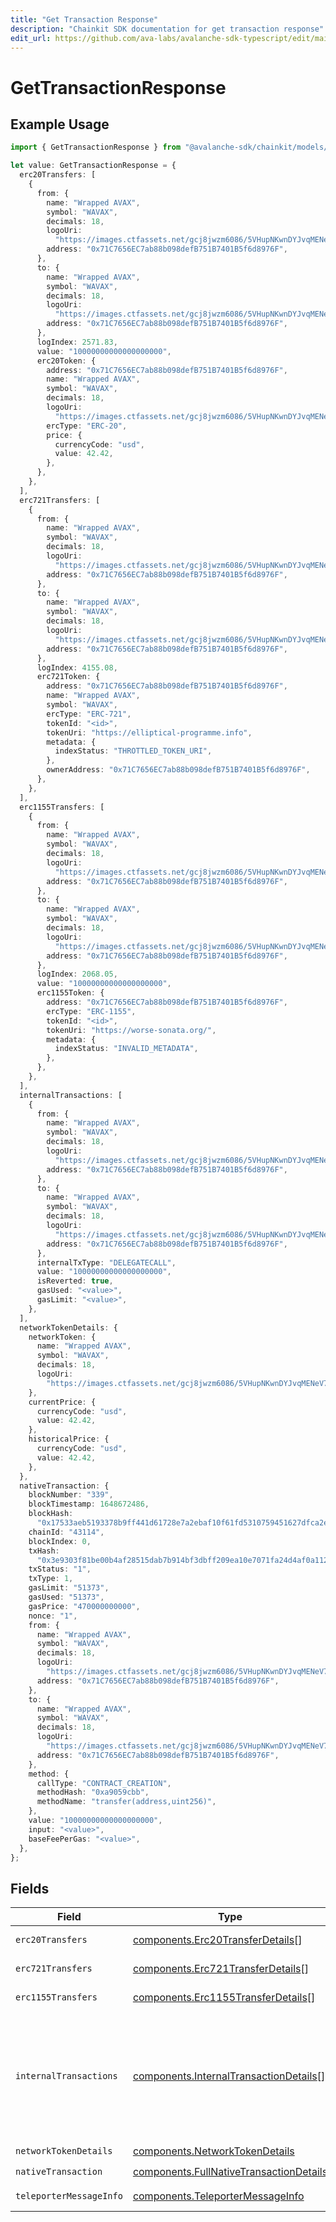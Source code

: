 ```yaml
---
title: "Get Transaction Response"
description: "Chainkit SDK documentation for get transaction response"
edit_url: https://github.com/ava-labs/avalanche-sdk-typescript/edit/main/chainkit/docs/models/components/gettransactionresponse.md
---
```


# GetTransactionResponse

## Example Usage

```typescript
import { GetTransactionResponse } from "@avalanche-sdk/chainkit/models/components";

let value: GetTransactionResponse = {
  erc20Transfers: [
    {
      from: {
        name: "Wrapped AVAX",
        symbol: "WAVAX",
        decimals: 18,
        logoUri:
          "https://images.ctfassets.net/gcj8jwzm6086/5VHupNKwnDYJvqMENeV7iJ/fdd6326b7a82c8388e4ee9d4be7062d4/avalanche-avax-logo.svg",
        address: "0x71C7656EC7ab88b098defB751B7401B5f6d8976F",
      },
      to: {
        name: "Wrapped AVAX",
        symbol: "WAVAX",
        decimals: 18,
        logoUri:
          "https://images.ctfassets.net/gcj8jwzm6086/5VHupNKwnDYJvqMENeV7iJ/fdd6326b7a82c8388e4ee9d4be7062d4/avalanche-avax-logo.svg",
        address: "0x71C7656EC7ab88b098defB751B7401B5f6d8976F",
      },
      logIndex: 2571.83,
      value: "10000000000000000000",
      erc20Token: {
        address: "0x71C7656EC7ab88b098defB751B7401B5f6d8976F",
        name: "Wrapped AVAX",
        symbol: "WAVAX",
        decimals: 18,
        logoUri:
          "https://images.ctfassets.net/gcj8jwzm6086/5VHupNKwnDYJvqMENeV7iJ/fdd6326b7a82c8388e4ee9d4be7062d4/avalanche-avax-logo.svg",
        ercType: "ERC-20",
        price: {
          currencyCode: "usd",
          value: 42.42,
        },
      },
    },
  ],
  erc721Transfers: [
    {
      from: {
        name: "Wrapped AVAX",
        symbol: "WAVAX",
        decimals: 18,
        logoUri:
          "https://images.ctfassets.net/gcj8jwzm6086/5VHupNKwnDYJvqMENeV7iJ/fdd6326b7a82c8388e4ee9d4be7062d4/avalanche-avax-logo.svg",
        address: "0x71C7656EC7ab88b098defB751B7401B5f6d8976F",
      },
      to: {
        name: "Wrapped AVAX",
        symbol: "WAVAX",
        decimals: 18,
        logoUri:
          "https://images.ctfassets.net/gcj8jwzm6086/5VHupNKwnDYJvqMENeV7iJ/fdd6326b7a82c8388e4ee9d4be7062d4/avalanche-avax-logo.svg",
        address: "0x71C7656EC7ab88b098defB751B7401B5f6d8976F",
      },
      logIndex: 4155.08,
      erc721Token: {
        address: "0x71C7656EC7ab88b098defB751B7401B5f6d8976F",
        name: "Wrapped AVAX",
        symbol: "WAVAX",
        ercType: "ERC-721",
        tokenId: "<id>",
        tokenUri: "https://elliptical-programme.info",
        metadata: {
          indexStatus: "THROTTLED_TOKEN_URI",
        },
        ownerAddress: "0x71C7656EC7ab88b098defB751B7401B5f6d8976F",
      },
    },
  ],
  erc1155Transfers: [
    {
      from: {
        name: "Wrapped AVAX",
        symbol: "WAVAX",
        decimals: 18,
        logoUri:
          "https://images.ctfassets.net/gcj8jwzm6086/5VHupNKwnDYJvqMENeV7iJ/fdd6326b7a82c8388e4ee9d4be7062d4/avalanche-avax-logo.svg",
        address: "0x71C7656EC7ab88b098defB751B7401B5f6d8976F",
      },
      to: {
        name: "Wrapped AVAX",
        symbol: "WAVAX",
        decimals: 18,
        logoUri:
          "https://images.ctfassets.net/gcj8jwzm6086/5VHupNKwnDYJvqMENeV7iJ/fdd6326b7a82c8388e4ee9d4be7062d4/avalanche-avax-logo.svg",
        address: "0x71C7656EC7ab88b098defB751B7401B5f6d8976F",
      },
      logIndex: 2068.05,
      value: "10000000000000000000",
      erc1155Token: {
        address: "0x71C7656EC7ab88b098defB751B7401B5f6d8976F",
        ercType: "ERC-1155",
        tokenId: "<id>",
        tokenUri: "https://worse-sonata.org/",
        metadata: {
          indexStatus: "INVALID_METADATA",
        },
      },
    },
  ],
  internalTransactions: [
    {
      from: {
        name: "Wrapped AVAX",
        symbol: "WAVAX",
        decimals: 18,
        logoUri:
          "https://images.ctfassets.net/gcj8jwzm6086/5VHupNKwnDYJvqMENeV7iJ/fdd6326b7a82c8388e4ee9d4be7062d4/avalanche-avax-logo.svg",
        address: "0x71C7656EC7ab88b098defB751B7401B5f6d8976F",
      },
      to: {
        name: "Wrapped AVAX",
        symbol: "WAVAX",
        decimals: 18,
        logoUri:
          "https://images.ctfassets.net/gcj8jwzm6086/5VHupNKwnDYJvqMENeV7iJ/fdd6326b7a82c8388e4ee9d4be7062d4/avalanche-avax-logo.svg",
        address: "0x71C7656EC7ab88b098defB751B7401B5f6d8976F",
      },
      internalTxType: "DELEGATECALL",
      value: "10000000000000000000",
      isReverted: true,
      gasUsed: "<value>",
      gasLimit: "<value>",
    },
  ],
  networkTokenDetails: {
    networkToken: {
      name: "Wrapped AVAX",
      symbol: "WAVAX",
      decimals: 18,
      logoUri:
        "https://images.ctfassets.net/gcj8jwzm6086/5VHupNKwnDYJvqMENeV7iJ/fdd6326b7a82c8388e4ee9d4be7062d4/avalanche-avax-logo.svg",
    },
    currentPrice: {
      currencyCode: "usd",
      value: 42.42,
    },
    historicalPrice: {
      currencyCode: "usd",
      value: 42.42,
    },
  },
  nativeTransaction: {
    blockNumber: "339",
    blockTimestamp: 1648672486,
    blockHash:
      "0x17533aeb5193378b9ff441d61728e7a2ebaf10f61fd5310759451627dfca2e7c",
    chainId: "43114",
    blockIndex: 0,
    txHash:
      "0x3e9303f81be00b4af28515dab7b914bf3dbff209ea10e7071fa24d4af0a112d4",
    txStatus: "1",
    txType: 1,
    gasLimit: "51373",
    gasUsed: "51373",
    gasPrice: "470000000000",
    nonce: "1",
    from: {
      name: "Wrapped AVAX",
      symbol: "WAVAX",
      decimals: 18,
      logoUri:
        "https://images.ctfassets.net/gcj8jwzm6086/5VHupNKwnDYJvqMENeV7iJ/fdd6326b7a82c8388e4ee9d4be7062d4/avalanche-avax-logo.svg",
      address: "0x71C7656EC7ab88b098defB751B7401B5f6d8976F",
    },
    to: {
      name: "Wrapped AVAX",
      symbol: "WAVAX",
      decimals: 18,
      logoUri:
        "https://images.ctfassets.net/gcj8jwzm6086/5VHupNKwnDYJvqMENeV7iJ/fdd6326b7a82c8388e4ee9d4be7062d4/avalanche-avax-logo.svg",
      address: "0x71C7656EC7ab88b098defB751B7401B5f6d8976F",
    },
    method: {
      callType: "CONTRACT_CREATION",
      methodHash: "0xa9059cbb",
      methodName: "transfer(address,uint256)",
    },
    value: "10000000000000000000",
    input: "<value>",
    baseFeePerGas: "<value>",
  },
};
```

## Fields

| Field                                                                                                                                                                                                                                             | Type                                                                                                                                                                                                                                              | Required                                                                                                                                                                                                                                          | Description                                                                                                                                                                                                                                       |
| ------------------------------------------------------------------------------------------------------------------------------------------------------------------------------------------------------------------------------------------------- | ------------------------------------------------------------------------------------------------------------------------------------------------------------------------------------------------------------------------------------------------- | ------------------------------------------------------------------------------------------------------------------------------------------------------------------------------------------------------------------------------------------------- | ------------------------------------------------------------------------------------------------------------------------------------------------------------------------------------------------------------------------------------------------- |
| `erc20Transfers`                                                                                                                                                                                                                                  | [components.Erc20TransferDetails](https://github.com/ava-labs/avalanche-sdk-typescript/blob/main/chainkit/models/components/erc20transferdetails.md)[]                                                                                                                                                              | :heavy_minus_sign:                                                                                                                                                                                                                                | The list of ERC-20 transfers.                                                                                                                                                                                                                     |
| `erc721Transfers`                                                                                                                                                                                                                                 | [components.Erc721TransferDetails](https://github.com/ava-labs/avalanche-sdk-typescript/blob/main/chainkit/models/components/erc721transferdetails.md)[]                                                                                                                                                            | :heavy_minus_sign:                                                                                                                                                                                                                                | The list of ERC-721 transfers.                                                                                                                                                                                                                    |
| `erc1155Transfers`                                                                                                                                                                                                                                | [components.Erc1155TransferDetails](https://github.com/ava-labs/avalanche-sdk-typescript/blob/main/chainkit/models/components/erc1155transferdetails.md)[]                                                                                                                                                          | :heavy_minus_sign:                                                                                                                                                                                                                                | The list of ERC-1155 transfers.                                                                                                                                                                                                                   |
| `internalTransactions`                                                                                                                                                                                                                            | [components.InternalTransactionDetails](https://github.com/ava-labs/avalanche-sdk-typescript/blob/main/chainkit/models/components/internaltransactiondetails.md)[]                                                                                                                                                  | :heavy_minus_sign:                                                                                                                                                                                                                                | The list of internal transactions. Note that this list only includes CALL and CALLCODE internal transactions that had a non-zero value and CREATE/CREATE2/CREATE3  calls. Use a client provider to recieve a full debug trace of the transaction. |
| `networkTokenDetails`                                                                                                                                                                                                                             | [components.NetworkTokenDetails](https://github.com/ava-labs/avalanche-sdk-typescript/blob/main/chainkit/models/components/networktokendetails.md)                                                                                                                                                                  | :heavy_check_mark:                                                                                                                                                                                                                                | N/A                                                                                                                                                                                                                                               |
| `nativeTransaction`                                                                                                                                                                                                                               | [components.FullNativeTransactionDetails](https://github.com/ava-labs/avalanche-sdk-typescript/blob/main/chainkit/models/components/fullnativetransactiondetails.md)                                                                                                                                                | :heavy_check_mark:                                                                                                                                                                                                                                | N/A                                                                                                                                                                                                                                               |
| `teleporterMessageInfo`                                                                                                                                                                                                                           | [components.TeleporterMessageInfo](https://github.com/ava-labs/avalanche-sdk-typescript/blob/main/chainkit/models/components/teleportermessageinfo.md)                                                                                                                                                              | :heavy_minus_sign:                                                                                                                                                                                                                                | Corresponding teleporter message info if available.                                                                                                                                                                                               |